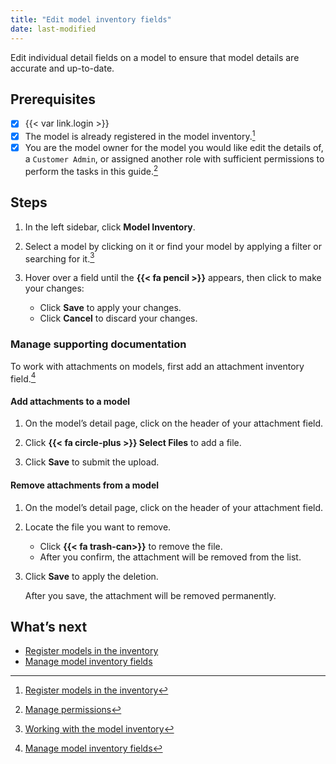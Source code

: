 ```yaml
---
title: "Edit model inventory fields"
date: last-modified
---
```


Edit individual detail fields on a model to ensure that model details are accurate and up-to-date.

::: {.prereq}

## Prerequisites

- [x] {{< var link.login >}}
- [x] The model is already registered in the model inventory.[^1]
- [x] You are the model owner for the model you would like edit the details of, a `Customer Admin`, or assigned another role with sufficient permissions to perform the tasks in this guide.[^2]

:::

## Steps

1. In the left sidebar, click **Model Inventory**. 

2. Select a model by clicking on it or find your model by applying a filter or searching for it.[^3]

3. Hover over a field until the **{{< fa pencil >}}** appears, then click to make your changes:  

   - Click **Save** to apply your changes.
   - Click **Cancel** to discard your changes.

### Manage supporting documentation

::: {.callout title="Uploaded files must be less than 50 MB in size."}
To work with attachments on models, first add an attachment inventory field.[^4]
:::

#### Add attachments to a model

1. On the model's detail page, click on the header of your attachment field.

2. Click **{{< fa circle-plus >}} Select Files** to add a file.

3. Click **Save** to submit the upload.

#### Remove attachments from a model

1. On the model's detail page, click on the header of your attachment field.

2. Locate the file you want to remove.

   - Click **{{< fa trash-can>}}** to remove the file. 
   - After you confirm, the attachment will be removed from the list.

3. Click **Save** to apply the deletion. 

   After you save, the attachment will be removed permanently.

## What's next

- [Register models in the inventory](register-models-in-inventory.qmd)
- [Manage model inventory fields](manage-model-inventory-fields.qmd)


<!-- FOOTNOTES -->

[^1]: [Register models in the inventory](register-models-in-inventory.qmd)

[^2]: [Manage permissions](/guide/configuration/manage-permissions.qmd)

[^3]: [Working with the model inventory](/guide/model-inventory/working-with-model-inventory.qmd#search-filter-and-sort-models)

[^4]: [Manage model inventory fields](manage-model-inventory-fields.qmd#inventory-field-types)
